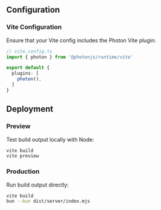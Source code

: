 
<AlphaWarning message="Cloudflare adapter is in alpha. Some features may be incomplete." />

## Configuration

### Vite Configuration

Ensure that your Vite config includes the Photon Vite plugin:

```ts
// vite.config.ts
import { photon } from '@photonjs/runtime/vite'

export default {
  plugins: [
    photon(),
  ]
}
```

## Deployment

### Preview

Test build output locally with Node:

```bash
vite build
vite preview
```

### Production

Run build output directly:

```bash
vite build
bun --bun dist/server/index.mjs
```

